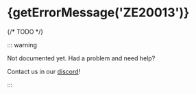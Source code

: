 
# {getErrorMessage('ZE20013')}

<ErrorInfo code="ZE20013" terminal />

{/* TODO */}

::: warning

Not documented yet. Had a problem and need help?

Contact us in our [discord](https://zephyr-cloud.io/discord)!

:::
